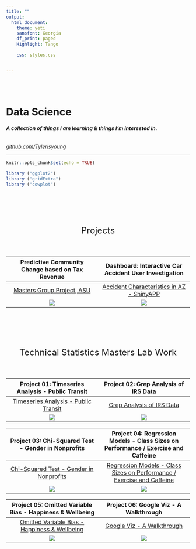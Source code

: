 ```yaml
---
title: ""
output:
  html_document:
    theme: yeti
    sansfont: Georgia
    df_print: paged
    Highlight: Tango
    
    css: styles.css


---
```



<br>
<br>

<h1>**Data Science**</h1>
<h6>***A collection of things I am learning & things I'm interested in.***</h6>
*[github.com/Tylerisyoung](https://www.github.com/tylerisyoung)
*

____________________________



```r
knitr::opts_chunk$set(echo = TRUE)

library ("ggplot2")
library ("gridExtra")
library ("cowplot")
```

<br>
<br>




<br>

<font size="5">
<p style="text-align: center;">Projects</p>
</font>
<br>

Predictive Community Change based on Tax Revenue                                                              |  Dashboard: Interactive Car Accident User Investigation 
:------------------------------------------------------------------------------------------------------------:|:------------------------------------------------------------------------------------------------------------:
[Masters Group Project, ASU](https://r-class.github.io/cpp-528-spr-2021-group-04/)                            |  [Accident Characteristics in AZ - ShinyAPP](https://tylerisyoung.shinyapps.io/final-project-dashboard-Young/)
![](./images/Schoolproject01.jpg)                                                                             |  ![](./images/Schoolproject02.jpg)
                                                                                                              

<br> 
<br>
<br>
<br>

<font size="5">
<p style="text-align: center;">Technical Statistics Masters Lab Work</p>
</font>
<br>

Project 01: Timeseries Analysis - Public Transit                                                              |  Project 02:  Grep Analysis of IRS Data  
:------------------------------------------------------------------------------------------------------------:|:------------------------------------------------------------------------------------------------------------:
[Timeseries Analysis - Public Transit](./DSProj1_Transport.html)                                              |  [Grep Analysis of IRS Data](./DSProj2_Grep.html)
![](./images/Lab01.jpg)                                                                                       |  ![](./images/Lab02.jpg)
                                                                                                              
Project 03: Chi-Squared Test - Gender in Nonprofits                                                           |  Project 04: Regression Models - Class Sizes on Performance / Exercise and Caffeine 
:------------------------------------------------------------------------------------------------------------:|:------------------------------------------------------------------------------------------------------------:
[Chi-Squared Test - Gender in Nonprofits](./DSProj3_Gender.html)                                              |  [Regression Models - Class Sizes on Performance / Exercise and Caffeine ](./DSProj4_Regression.html)
![](./images/Lab03.jpg)                                                                                       |  ![](./images/Lab04.jpg)

Project 05: Omitted Variable Bias - Happiness & Wellbeing                                                     |  Project 06: Google Viz - A Walkthrough 
:------------------------------------------------------------------------------------------------------------:|:------------------------------------------------------------------------------------------------------------:
[Omitted Variable Bias - Happiness & Wellbeing](./DSProj5_Omitted.html)                                       |  [Google Viz - A Walkthrough](./DSProj6_Google.html)   
![](./images/Lab05.jpg)                                                                                       |  ![](./images/Lab06.jpg)
<br>  
<br>
<br>  
<br><br>  
<br>
<br>  
<br>
